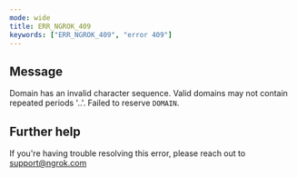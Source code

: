```yaml
---
mode: wide
title: ERR_NGROK_409
keywords: ["ERR_NGROK_409", "error 409"]
---
```


## Message

Domain has an invalid character sequence. Valid domains may not contain repeated periods '..'. Failed to reserve `DOMAIN`.

## Further help

If you're having trouble resolving this error, please reach out to [support@ngrok.com](mailto:support@ngrok.com?subject=Help%20with%20ERR_NGROK_409)
